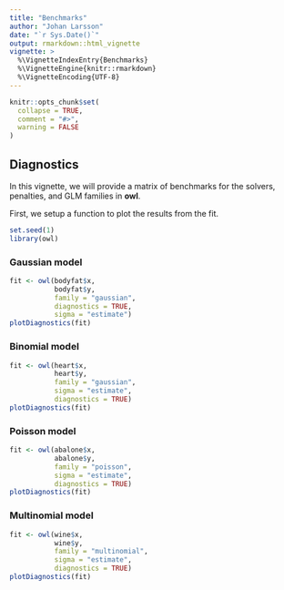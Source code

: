 ```yaml
---
title: "Benchmarks"
author: "Johan Larsson"
date: "`r Sys.Date()`"
output: rmarkdown::html_vignette
vignette: >
  %\VignetteIndexEntry{Benchmarks}
  %\VignetteEngine{knitr::rmarkdown}
  %\VignetteEncoding{UTF-8}
---
```


```r
knitr::opts_chunk$set(
  collapse = TRUE,
  comment = "#>",
  warning = FALSE
)
```

## Diagnostics

In this vignette, we will provide a matrix of benchmarks for the
solvers, penalties, and GLM families in **owl**.

First, we setup a function to plot the results from the fit.

```r
set.seed(1)
library(owl)
```

### Gaussian model

```r
fit <- owl(bodyfat$x, 
           bodyfat$y,
           family = "gaussian",
           diagnostics = TRUE,
           sigma = "estimate")
plotDiagnostics(fit)
```

### Binomial model

```r
fit <- owl(heart$x,
           heart$y,
           family = "gaussian",
           sigma = "estimate",
           diagnostics = TRUE)
plotDiagnostics(fit)
```


### Poisson model

```r
fit <- owl(abalone$x,
           abalone$y,
           family = "poisson",
           sigma = "estimate",
           diagnostics = TRUE)
plotDiagnostics(fit)
```

### Multinomial model

```r
fit <- owl(wine$x,
           wine$y,
           family = "multinomial",
           sigma = "estimate",
           diagnostics = TRUE)
plotDiagnostics(fit)
```
